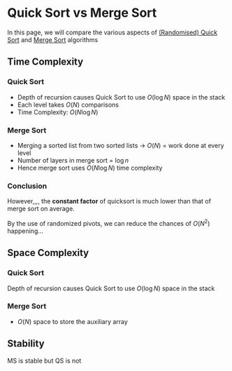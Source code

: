# Quick Sort vs Merge Sort

In this page, we will compare the various aspects of [(Randomised) Quick Sort](./randomised-quick-sort.mdx) and [Merge Sort](./merge-sort.mdx) algorithms

## Time Complexity

### Quick Sort

- Depth of recursion causes Quick Sort to use $O(\log N)$  space in the stack
- Each level takes $O(N)$  comparisons
- Time Complexity: $O(N\log N)$

### Merge Sort

- Merging a sorted list from two sorted lists → $O(N)$ = work done at every level
- Number of layers in merge sort = $\log n$
- Hence merge sort uses $O(N\log N)$  time complexity

### Conclusion

However,,,, the **constant factor** of quicksort is much lower than that of merge sort on average.

By the use of randomized pivots, we can reduce the chances of $O(N^2)$  happening…

## Space Complexity

### Quick Sort

Depth of recursion causes Quick Sort to use $O(\log N)$  space in the stack

### Merge Sort

- $O(N)$  space to store the auxiliary array

## Stability

MS is stable but QS is not